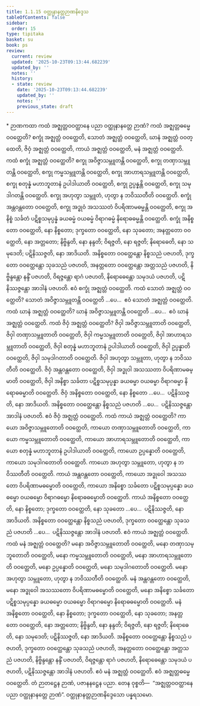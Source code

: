 ```yaml
---
title: 1.1.15 ဝတ္ထုနာနတ္တဉာဏနိဒ္ဒေသ
tableOfContents: false
sidebar:
  order: 15
type: tipitaka
basket: su
book: ps
review:
  current: review
  updated: '2025-10-23T09:13:44.682239'
  updated_by: ''
  notes: ''
  history:
  - state: review
    date: '2025-10-23T09:13:44.682239'
    updated_by: ''
    notes: ''
    previous_state: draft
---
```



<ReviewStatus review={frontmatter.review} showDetails={true} />

<HypothesisAnnotation frontmatter={frontmatter} />

<DynamicBreadcrumb />

<Paragraph type="center" book="ps">
* ဉာဏကထာ
</Paragraph>


<Division number="66" book="ps" e="ch" v="26" p="4">

<Paragraph number="476" book="ps">
ကထံ အဇ္ဈတ္တဝဝတ္ထာနေ ပညာ ဝတ္ထုနာနတ္တေ ဉာဏံ? ကထံ အဇ္ဈတ္တဓမ္မေ ဝဝတ္ထေတိ? စက္ခုံ အဇ္ဈတ္တံ ဝဝတ္ထေတိ, သောတံ အဇ္ဈတ္တံ ဝဝတ္ထေတိ, ဃာနံ အဇ္ဈတ္တံ ဝဝတ္ထေတိ, ဇိဝှံ အဇ္ဈတ္တံ ဝဝတ္ထေတိ, ကာယံ အဇ္ဈတ္တံ ဝဝတ္ထေတိ, မနံ အဇ္ဈတ္တံ ဝဝတ္ထေတိ.
</Paragraph>

<Paragraph number="477" book="ps">
ကထံ စက္ခုံ အဇ္ဈတ္တံ ဝဝတ္ထေတိ? စက္ခု အဝိဇ္ဇာသမ္ဘူတန္တိ ဝဝတ္ထေတိ, စက္ခု တဏှာသမ္ဘူတန္တိ ဝဝတ္ထေတိ, စက္ခု ကမ္မသမ္ဘူတန္တိ ဝဝတ္ထေတိ, စက္ခု အာဟာရသမ္ဘူတန္တိ ဝဝတ္ထေတိ, စက္ခု စတုန္နံ မဟာဘူတာနံ ဥပါဒါယာတိ ဝဝတ္ထေတိ, စက္ခု ဥပ္ပန္နန္တိ ဝဝတ္ထေတိ, စက္ခု သမုဒါဂတန္တိ ဝဝတ္ထေတိ. စက္ခု အဟုတွာ သမ္ဘူတံ, ဟုတွာ န ဘဝိဿတီတိ ဝဝတ္ထေတိ. စက္ခုံ အန္တဝန္တတော ဝဝတ္ထေတိ, စက္ခု အဒ္ဓုဝံ အသဿတံ ဝိပရိဏာမဓမ္မန္တိ ဝဝတ္ထေတိ, စက္ခု အနိစ္စံ သင်္ခတံ ပဋိစ္စသမုပ္ပန္နံ ခယဓမ္မံ ဝယဓမ္မံ ဝိရာဂဓမ္မံ နိရောဓဓမ္မန္တိ ဝဝတ္ထေတိ. စက္ခုံ အနိစ္စတော ဝဝတ္ထေတိ, နော နိစ္စတော; ဒုက္ခတော ဝဝတ္ထေတိ, နော သုခတော; အနတ္တတော ဝဝတ္ထေတိ, နော အတ္တတော; နိဗ္ဗိန္ဒတိ, နော နန္ဒတိ; ဝိရဇ္ဇတိ, နော ရဇ္ဇတိ; နိရောဓေတိ, နော သမုဒေတိ; ပဋိနိဿဇ္ဇတိ, နော အာဒိယတိ. အနိစ္စတော ဝဝတ္ထေန္တော နိစ္စသညံ ပဇဟတိ, ဒုက္ခတော ဝဝတ္ထေန္တော သုခသညံ ပဇဟတိ, အနတ္တတော ဝဝတ္ထေန္တော အတ္တသညံ ပဇဟတိ, နိဗ္ဗိန္ဒန္တော နန္ဒိံ ပဇဟတိ, ဝိရဇ္ဇန္တော ရာဂံ ပဇဟတိ, နိရောဓေန္တော သမုဒယံ ပဇဟတိ, ပဋိနိဿဇ္ဇန္တော အာဒါနံ ပဇဟတိ. ဧဝံ စက္ခုံ အဇ္ဈတ္တံ ဝဝတ္ထေတိ.
</Paragraph>

<Paragraph number="478" book="ps">
ကထံ သောတံ အဇ္ဈတ္တံ ဝဝတ္ထေတိ? သောတံ အဝိဇ္ဇာသမ္ဘူတန္တိ ဝဝတ္ထေတိ …ပေ…  ဧဝံ သောတံ အဇ္ဈတ္တံ ဝဝတ္ထေတိ.
</Paragraph>

<Paragraph number="479" book="ps">
ကထံ ဃာနံ အဇ္ဈတ္တံ ဝဝတ္ထေတိ? ဃာနံ အဝိဇ္ဇာသမ္ဘူတန္တိ ဝဝတ္ထေတိ …ပေ…  ဧဝံ ဃာနံ အဇ္ဈတ္တံ ဝဝတ္ထေတိ.
</Paragraph>

<Paragraph number="480" book="ps">
ကထံ ဇိဝှံ အဇ္ဈတ္တံ ဝဝတ္ထေတိ? ဇိဝှါ အဝိဇ္ဇာသမ္ဘူတာတိ ဝဝတ္ထေတိ, ဇိဝှါ တဏှာသမ္ဘူတာတိ ဝဝတ္ထေတိ, ဇိဝှါ ကမ္မသမ္ဘူတာတိ ဝဝတ္ထေတိ, ဇိဝှါ အာဟာရသမ္ဘူတာတိ ဝဝတ္ထေတိ, ဇိဝှါ စတုန္နံ မဟာဘူတာနံ ဥပါဒါယာတိ ဝဝတ္ထေတိ, ဇိဝှါ ဥပ္ပန္နာတိ ဝဝတ္ထေတိ, ဇိဝှါ သမုဒါဂတာတိ ဝဝတ္ထေတိ. ဇိဝှါ အဟုတွာ သမ္ဘူတာ, ဟုတွာ န ဘဝိဿတီတိ ဝဝတ္ထေတိ. ဇိဝှံ အန္တဝန္တတော ဝဝတ္ထေတိ, ဇိဝှါ အဒ္ဓုဝါ အသဿတာ ဝိပရိဏာမဓမ္မာတိ ဝဝတ္ထေတိ, ဇိဝှါ အနိစ္စာ သင်္ခတာ ပဋိစ္စသမုပ္ပန္နာ ခယဓမ္မာ ဝယဓမ္မာ ဝိရာဂဓမ္မာ နိရောဓဓမ္မာတိ ဝဝတ္ထေတိ. ဇိဝှံ အနိစ္စတော ဝဝတ္ထေတိ, နော နိစ္စတော …ပေ…  ပဋိနိဿဇ္ဇတိ, နော အာဒိယတိ. အနိစ္စတော ဝဝတ္ထေန္တော နိစ္စသညံ ပဇဟတိ …ပေ…  ပဋိနိဿဇ္ဇန္တော အာဒါနံ ပဇဟတိ. ဧဝံ ဇိဝှံ အဇ္ဈတ္တံ ဝဝတ္ထေတိ.
</Paragraph>

<Paragraph number="481" book="ps">
ကထံ ကာယံ အဇ္ဈတ္တံ ဝဝတ္ထေတိ? ကာယော အဝိဇ္ဇာသမ္ဘူတောတိ ဝဝတ္ထေတိ, ကာယော တဏှာသမ္ဘူတောတိ ဝဝတ္ထေတိ, ကာယော ကမ္မသမ္ဘူတောတိ ဝဝတ္ထေတိ, ကာယော အာဟာရသမ္ဘူတောတိ ဝဝတ္ထေတိ, ကာယော စတုန္နံ မဟာဘူတာနံ ဥပါဒါယာတိ ဝဝတ္ထေတိ, ကာယော ဥပ္ပန္နောတိ ဝဝတ္ထေတိ, ကာယော သမုဒါဂတောတိ ဝဝတ္ထေတိ. ကာယော အဟုတွာ သမ္ဘူတော, ဟုတွာ န ဘဝိဿတီတိ ဝဝတ္ထေတိ. ကာယံ အန္တဝန္တတော ဝဝတ္ထေတိ, ကာယော အဒ္ဓုဝေါ အသဿတော ဝိပရိဏာမဓမ္မောတိ ဝဝတ္ထေတိ, ကာယော အနိစ္စော သင်္ခတော ပဋိစ္စသမုပ္ပန္နော ခယဓမ္မော ဝယဓမ္မော ဝိရာဂဓမ္မော နိရောဓဓမ္မောတိ ဝဝတ္ထေတိ. ကာယံ အနိစ္စတော ဝဝတ္ထေတိ, နော နိစ္စတော; ဒုက္ခတော ဝဝတ္ထေတိ, နော သုခတော …ပေ…  ပဋိနိဿဇ္ဇတိ, နော အာဒိယတိ. အနိစ္စတော ဝဝတ္ထေန္တော နိစ္စသညံ ပဇဟတိ, ဒုက္ခတော ဝဝတ္ထေန္တော သုခသညံ ပဇဟတိ …ပေ…  ပဋိနိဿဇ္ဇန္တော အာဒါနံ ပဇဟတိ. ဧဝံ ကာယံ အဇ္ဈတ္တံ ဝဝတ္ထေတိ.
</Paragraph>

<Paragraph number="482" book="ps">
ကထံ မနံ အဇ္ဈတ္တံ ဝဝတ္ထေတိ? မနော အဝိဇ္ဇာသမ္ဘူတောတိ ဝဝတ္ထေတိ, မနော တဏှာသမ္ဘူတောတိ ဝဝတ္ထေတိ, မနော ကမ္မသမ္ဘူတောတိ ဝဝတ္ထေတိ, မနော အာဟာရသမ္ဘူတောတိ ဝဝတ္ထေတိ, မနော ဥပ္ပန္နောတိ ဝဝတ္ထေတိ, မနော သမုဒါဂတောတိ ဝဝတ္ထေတိ. မနော အဟုတွာ သမ္ဘူတော, ဟုတွာ န ဘဝိဿတီတိ ဝဝတ္ထေတိ. မနံ အန္တဝန္တတော ဝဝတ္ထေတိ, မနော အဒ္ဓုဝေါ အသဿတော ဝိပရိဏာမဓမ္မောတိ ဝဝတ္ထေတိ, မနော အနိစ္စော သင်္ခတော ပဋိစ္စသမုပ္ပန္နော ခယဓမ္မော ဝယဓမ္မော ဝိရာဂဓမ္မော နိရောဓဓမ္မောတိ ဝဝတ္ထေတိ. မနံ အနိစ္စတော ဝဝတ္ထေတိ, နော နိစ္စတော; ဒုက္ခတော ဝဝတ္ထေတိ, နော သုခတော; အနတ္တတော ဝဝတ္ထေတိ, နော အတ္တတော; နိဗ္ဗိန္ဒတိ, နော နန္ဒတိ; ဝိရဇ္ဇတိ, နော ရဇ္ဇတိ; နိရောဓေတိ, နော သမုဒေတိ; ပဋိနိဿဇ္ဇတိ, နော အာဒိယတိ. အနိစ္စတော ဝဝတ္ထေန္တော နိစ္စသညံ ပဇဟတိ, ဒုက္ခတော ဝဝတ္ထေန္တော သုခသညံ ပဇဟတိ, အနတ္တတော ဝဝတ္ထေန္တော အတ္တသညံ ပဇဟတိ, နိဗ္ဗိန္ဒန္တော နန္ဒိံ ပဇဟတိ, ဝိရဇ္ဇန္တော ရာဂံ ပဇဟတိ, နိရောဓေန္တော သမုဒယံ ပဇဟတိ, ပဋိနိဿဇ္ဇန္တော အာဒါနံ ပဇဟတိ. ဧဝံ မနံ အဇ္ဈတ္တံ ဝဝတ္ထေတိ. ဧဝံ အဇ္ဈတ္တဓမ္မေ ဝဝတ္ထေတိ. တံ ဉာတဋ္ဌေန ဉာဏံ, ပဇာနနဋ္ဌေန ပညာ. တေန ဝုစ္စတိ—  “အဇ္ဈတ္တဝဝတ္ထာနေ ပညာ ဝတ္ထုနာနတ္တေ ဉာဏံ”.

</Paragraph>
</Division>

<Paragraph number="483" type="center" book="ps">
ဝတ္ထုနာနတ္တဉာဏနိဒ္ဒေသော ပန္နရသမော.
</Paragraph>